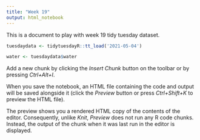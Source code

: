 ```yaml
---
title: "Week 19"
output: html_notebook
---
```


This is a document to play with week 19 tidy tuesday dataset.

```r

tuesdaydata <- tidytuesdayR::tt_load('2021-05-04')

water <- tuesdaydata$water


```

Add a new chunk by clicking the *Insert Chunk* button on the toolbar or by pressing *Ctrl+Alt+I*.

When you save the notebook, an HTML file containing the code and output will be saved alongside it (click the *Preview* button or press *Ctrl+Shift+K* to preview the HTML file).

The preview shows you a rendered HTML copy of the contents of the editor. Consequently, unlike *Knit*, *Preview* does not run any R code chunks. Instead, the output of the chunk when it was last run in the editor is displayed.

